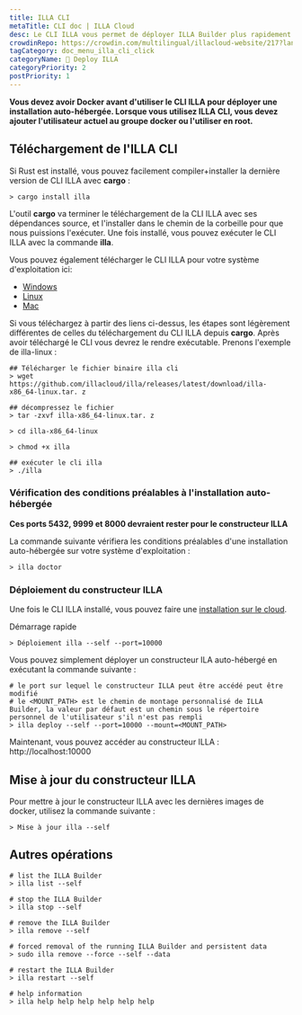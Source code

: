 ```yaml
---
title: ILLA CLI
metaTitle: CLI doc | ILLA Cloud
desc: Le CLI ILLA vous permet de déployer ILLA Builder plus rapidement que votre imagination.
crowdinRepo: https://crowdin.com/multilingual/illacloud-website/217?languages=fr&filter=basic&value=0
tagCategory: doc_menu_illa_cli_click
categoryName: 👷 Deploy ILLA
categoryPriority: 2
postPriority: 1
---
```


**Vous devez avoir Docker avant d'utiliser le CLI ILLA pour déployer une installation auto-hébergée. Lorsque vous utilisez ILLA CLI, vous devez ajouter l'utilisateur actuel au groupe docker ou l'utiliser en root.**

## Téléchargement de l'ILLA CLI

Si Rust est installé, vous pouvez facilement compiler+installer la dernière version de CLI ILLA avec **cargo** :

```
> cargo install illa
```

L'outil **cargo** va terminer le téléchargement de la CLI ILLA avec ses dépendances source, et l'installer dans le chemin de la corbeille pour que nous puissions l'exécuter.
Une fois installé, vous pouvez exécuter le CLI ILLA avec la commande **illa**.

Vous pouvez également télécharger le CLI ILLA pour votre système d'exploitation ici:

-   [Windows](https://github.com/illacloud/illa/releases/latest/download/illa-x86_64-win.zip)
-   [Linux](https://github.com/illacloud/illa/releases/latest/download/illa-x86_64-linux.tar.gz)
-   [Mac](https://github.com/illacloud/illa/releases/latest/download/illa-x86_64-macos.tar.gz)

Si vous téléchargez à partir des liens ci-dessus, les étapes sont légèrement différentes de celles du téléchargement du CLI ILLA depuis **cargo**. Après avoir téléchargé le CLI vous devrez le rendre exécutable. Prenons l'exemple de illa-linux :

```
## Télécharger le fichier binaire illa cli
> wget https://github.com/illacloud/illa/releases/latest/download/illa-x86_64-linux.tar. z

## décompressez le fichier
> tar -zxvf illa-x86_64-linux.tar. z

> cd illa-x86_64-linux

> chmod +x illa

## exécuter le cli illa
> ./illa

```

### Vérification des conditions préalables à l'installation auto-hébergée

**Ces ports 5432, 9999 et 8000 devraient rester pour le constructeur ILLA**

La commande suivante vérifiera les conditions préalables d'une installation auto-hébergée sur votre système d'exploitation :

```
> illa doctor
```

### Déploiement du constructeur ILLA

Une fois le CLI ILLA installé, vous pouvez faire une [installation sur le cloud](https://cloud.illacloud.com/).

Démarrage rapide

```
> Déploiement illa --self --port=10000
```

Vous pouvez simplement déployer un constructeur ILA auto-hébergé en exécutant la commande suivante :

```
# le port sur lequel le constructeur ILLA peut être accédé peut être modifié
# le <MOUNT_PATH> est le chemin de montage personnalisé de ILLA Builder, la valeur par défaut est un chemin sous le répertoire personnel de l'utilisateur s'il n'est pas rempli
> illa deploy --self --port=10000 --mount=<MOUNT_PATH>
```

Maintenant, vous pouvez accéder au constructeur ILLA : http://localhost:10000

## Mise à jour du constructeur ILLA

Pour mettre à jour le constructeur ILLA avec les dernières images de docker, utilisez la commande suivante :

```
> Mise à jour illa --self
```

## Autres opérations

```
# list the ILLA Builder
> illa list --self

# stop the ILLA Builder
> illa stop --self

# remove the ILLA Builder
> illa remove --self

# forced removal of the running ILLA Builder and persistent data
> sudo illa remove --force --self --data

# restart the ILLA Builder
> illa restart --self

# help information
> illa help help help help help help
```
